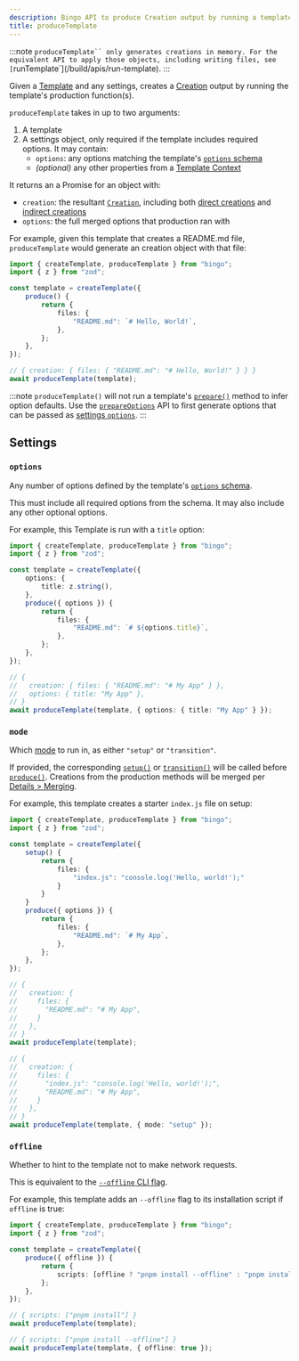 ```yaml
---
description: Bingo API to produce Creation output by running a template's production function(s).
title: produceTemplate
---
```


:::note
`produceTemplate`` only generates creations in memory.
For the equivalent API to apply those objects, including writing files, see [`runTemplate`](/build/apis/run-template).
:::

Given a [Template](/build/concepts/templates) and any settings, creates a [Creation](/build/concepts/creations) output by running the template's production function(s).

`produceTemplate` takes in up to two arguments:

1. A template
2. A settings object, only required if the template includes required options.
   It may contain:
   - `options`: any options matching the template's [`options` schema](/build/apis/create-template#options)
   - _(optional)_ any other properties from a [Template Context](/build/details/contexts#template-contexts)

It returns an a Promise for an object with:

- `creation`: the resultant [`Creation`](/build/concepts/creations), including both [direct creations](/build/concepts/creations#direct-creations) and [indirect creations](/build/concepts/creations#indirect-creations)
- `options`: the full merged options that production ran with

For example, given this template that creates a README.md file, `produceTemplate` would generate an creation object with that file:

```ts
import { createTemplate, produceTemplate } from "bingo";
import { z } from "zod";

const template = createTemplate({
	produce() {
		return {
			files: {
				"README.md": `# Hello, World!`,
			},
		};
	},
});

// { creation: { files: { "README.md": "# Hello, World!" } } }
await produceTemplate(template);
```

:::note
`produceTemplate()` will not run a template's [`prepare()`](/build/apis/create-template#prepare) method to infer option defaults.
Use the [`prepareOptions`](/build/apis/prepare-options) API to first generate options that can be passed as [settings `options`](#options).
:::

## Settings

### `options`

Any number of options defined by the template's [`options` schema](/build/apis/create-template#options).

This must include all required options from the schema.
It may also include any other optional options.

For example, this Template is run with a `title` option:

```ts
import { createTemplate, produceTemplate } from "bingo";
import { z } from "zod";

const template = createTemplate({
	options: {
		title: z.string(),
	},
	produce({ options }) {
		return {
			files: {
				"README.md": `# ${options.title}`,
			},
		};
	},
});

// {
//   creation: { files: { "README.md": "# My App" } },
//   options: { title: "My App" },
// }
await produceTemplate(template, { options: { title: "My App" } });
```

### `mode`

Which [mode](/build/concepts/modes) to run in, as either `"setup"` or `"transition"`.

If provided, the corresponding [`setup()`](/build/apis/create-template#setup) or [`transition()`](/build/apis/create-template#transition) will be called before [`produce()`](/build/apis/create-template#produce).
Creations from the production methods will be merged per [Details > Merging](/build/details/merging).

For example, this template creates a starter `index.js` file on setup:

```ts
import { createTemplate, produceTemplate } from "bingo";
import { z } from "zod";

const template = createTemplate({
	setup() {
		return {
			files: {
				"index.js": "console.log('Hello, world!');"
			}
		}
	}
	produce({ options }) {
		return {
			files: {
				"README.md": `# My App`,
			},
		};
	},
});

// {
//   creation: {
//     files: {
//       "README.md": "# My App",
//     }
//   },
// }
await produceTemplate(template);

// {
//   creation: {
//     files: {
//       "index.js": "console.log('Hello, world!');",
//       "README.md": "# My App",
//     }
//   },
// }
await produceTemplate(template, { mode: "setup" });
```

### `offline`

Whether to hint to the template not to make network requests.

This is equivalent to the [`--offline` CLI flag](/cli#--offline).

For example, this template adds an `--offline` flag to its installation script if `offline` is true:

```ts
import { createTemplate, produceTemplate } from "bingo";
import { z } from "zod";

const template = createTemplate({
	produce({ offline }) {
		return {
			scripts: [offline ? "pnpm install --offline" : "pnpm install"],
		};
	},
});

// { scripts: ["pnpm install"] }
await produceTemplate(template);

// { scripts: ["pnpm install --offline"] }
await produceTemplate(template, { offline: true });
```

